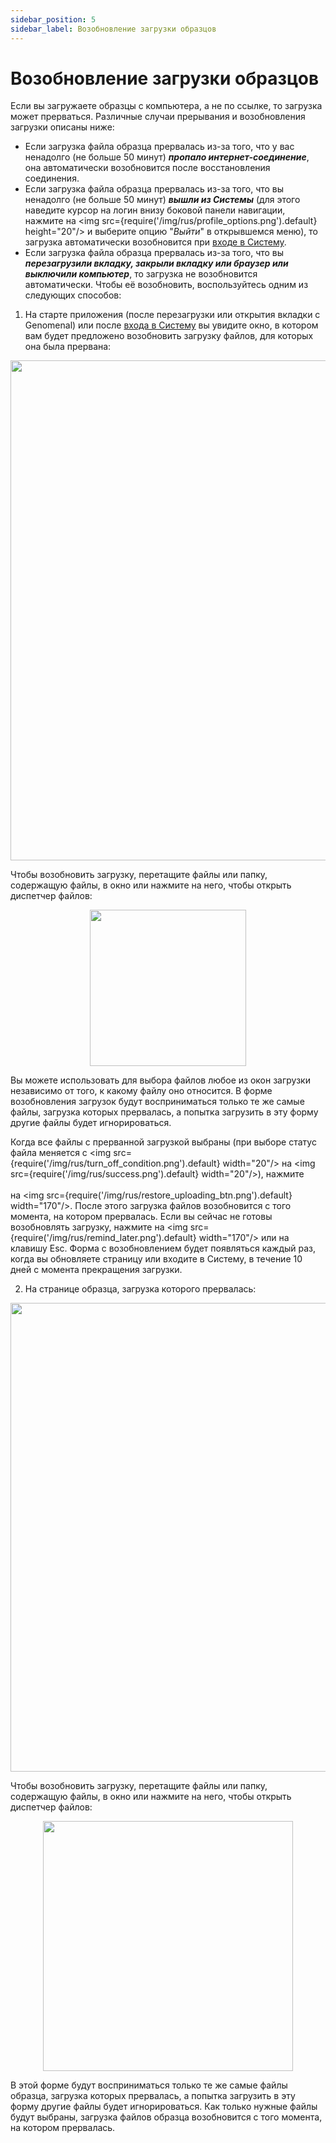 ```yaml
---
sidebar_position: 5
sidebar_label: Возобновление загрузки образцов
---
```


# Возобновление загрузки образцов

Если вы загружаете образцы с компьютера, а не по ссылке, то загрузка может прерваться.
Различные случаи прерывания и возобновления загрузки описаны ниже:
- Если загрузка файла образца прервалась из-за того, что у вас ненадолго (не больше 50
минут) ***пропало интернет-соединение***, она автоматически возобновится после восстановления соединения.
- Если загрузка файла образца прервалась из-за того, что вы ненадолго (не больше 50 минут) ***вышли из Системы***
(для этого наведите курсор на логин внизу боковой панели навигации,
нажмите на <img src={require('/img/rus/profile_options.png').default} height="20"/> и выберите
опцию "*Выйти*" в открывшемся меню), то загрузка автоматически возобновится при [входе в Систему](/log_in#sign-in).
- Если загрузка файла образца прервалась из-за того, что
вы ***перезагрузили вкладку, закрыли вкладку или браузер или выключили компьютер***, то загрузка не
возобновится автоматически. Чтобы её возобновить, воспользуйтесь одним из следующих способов:
1. На старте приложения (после перезагрузки или открытия вкладки с Genomenal) или
после [входа в Систему](/log_in#sign-in) вы увидите окно, в котором вам будет предложено возобновить
загрузку файлов, для которых она была прервана:

<p align="center">
<img src={require('/img/rus/restore_uploading.png').default} width="800"/>
</p>

Чтобы возобновить загрузку, перетащите файлы или папку, содержащую файлы, в окно или нажмите на него,
чтобы открыть диспетчер файлов:

<p align="center">
<img src={require('/img/rus/failed_upload_window.png').default} width="250"/>
</p>

Вы можете использовать для выбора файлов любое из окон загрузки независимо от того, к какому файлу оно относится.
В форме возобновления загрузок будут восприниматься только те же самые файлы, загрузка которых прервалась,
а попытка загрузить в эту форму другие файлы будет игнорироваться.

Когда все файлы с прерванной загрузкой выбраны (при выборе
статус файла меняется с <img src={require('/img/rus/turn_off_condition.png').default} width="20"/> на <img src={require('/img/rus/success.png').default} width="20"/>),
нажмите<br></br>на <img src={require('/img/rus/restore_uploading_btn.png').default} width="170"/>.
После этого загрузка файлов возобновится с того момента, на котором прервалась.
Если вы сейчас не готовы возобновлять загрузку,
нажмите на <img src={require('/img/rus/remind_later.png').default} width="170"/> или на клавишу Esc.
Форма с возобновлением будет появляться каждый раз, когда вы обновляете страницу или входите
в Систему, в течение 10 дней с момента прекращения загрузки.

2. На странице образца, загрузка которого прервалась:

<p align="center">
<img src={require('/img/rus/failed_upload_on_sample_page.png').default} width="750"/>
</p>

Чтобы возобновить загрузку, перетащите файлы или папку, содержащую файлы, в окно или нажмите на него,
чтобы открыть диспетчер файлов:

<p align="center">
<img src={require('/img/rus/upload_window_on_sample_page.png').default} width="400"/>
</p>

В этой форме будут восприниматься только те же самые файлы образца, загрузка которых прервалась,
а попытка загрузить в эту форму другие файлы будет игнорироваться.
Как только нужные файлы будут выбраны, загрузка файлов образца возобновится с того момента,
на котором прервалась.
